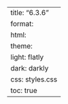 ---
title: "6.3.6"
format:
    html:
        theme:
            light: flatly
            dark: darkly
        css: styles.css
        toc: true
---